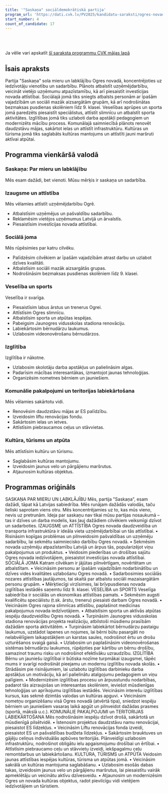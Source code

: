 ```yaml
---
title: '"Saskaņa" sociāldemokrātiskā partija'
program_url: 'https://dati.cvk.lv/PV2025/kandidatu-saraksti/ogres-novads/saskana-socialdemokratiska-partija'
start_number: 4
count_of_candidate: 17
---
```



<Badge text="Uzņēmējdarbības atbalsts" variant="note" size="small" /> <Badge text="Sociālā atbalsta sistēma" variant="note" size="small" /> <Badge text="Veselības aprūpes uzlabošana" variant="note" size="small" /> <Badge text="Izglītības modernizācija" variant="note" size="small" /> <Badge text="Komunālo pakalpojumu attīstība" variant="note" size="small" />

<br/><br/> 

<Card title='Šis ir mākslīga intelekta ģenerēts apraksts' icon='starlight'>
    Ja vēlie vari apskatīt <a href={frontmatter.program_url} target='_blank'>šī saraksta programmu CVK mājas lapā</a>
    </Card>

## Īsais apraksts

Partija "Saskaņa" sola mieru un labklājību Ogres novadā, koncentrējoties uz iedzīvotāju vienotību un sadarbību. Plānots atbalstīt uzņēmējdarbību, veicināt vietējo uzņēmumu atpazīstamību, kā arī piesaistīt investīcijas novada attīstībai. Sociālajā jomā tiks sniegts atbalsts personām ar īpašām vajadzībām un sociāli mazāk aizsargātām grupām, kā arī nodrošinātas bezmaksas pusdienas skolēniem līdz 9. klasei. Veselības aprūpes un sporta jomā paredzēts piesaistīt speciālistus, attīstīt slimnīcu un atbalstīt sporta aktivitātes. Izglītības jomā tiks uzlaboti darba apstākļi pedagogiem un modernizēts mācību process. Komunālajā saimniecībā plānots renovēt daudzstāvu mājas, sakārtot ielas un attīstīt infrastruktūru. Kultūras un tūrisma jomā tiks saglabāts kultūras mantojums un attīstīti jauni maršruti aktīvai atpūtai.

## Programma vienkāršā valodā

### Saskaņa: Par mieru un labklājību

Mēs esam dažādi, bet vienoti. Mūsu mērķis ir saskaņa un sadarbība.

### Izaugsme un attīstība

Mēs vēlamies attīstīt uzņēmējdarbību Ogrē.

*   Atbalstīsim uzņēmējus un pašvaldību sadarbību.
*   Reklamēsim vietējos uzņēmumus Latvijā un ārvalstīs.
*   Piesaistīsim investīcijas novada attīstībai.

### Sociālā joma

Mēs rūpēsimies par katru cilvēku.

*   Palīdzēsim cilvēkiem ar īpašām vajadzībām atrast darbu un uzlabot dzīves kvalitāti.
*   Atbalstīsim sociāli mazāk aizsargātās grupas.
*   Nodrošināsim bezmaksas pusdienas skolēniem līdz 9. klasei.

### Veselība un sports

Veselība ir svarīga.

*   Piesaistīsim labus ārstus un trenerus Ogrei.
*   Attīstīsim Ogres slimnīcu.
*   Atbalstīsim sporta un atpūtas iespējas.
*   Pabeigsim Jaunogres vidusskolas stadiona renovāciju.
*   Labiekārtosim bērnudārzu laukumus.
*   Uzlabosim videonovērošanu bērnudārzos.

### Izglītība

Izglītība ir nākotne.

*   Uzlabosim skolotāju darba apstākļus un palielināsim algas.
*   Padarīsim mācības interesantākas, izmantojot jaunas tehnoloģijas.
*   Organizēsim nometnes bērniem un jauniešiem.

### Komunālie pakalpojumi un teritorijas labiekārtošana

Mēs vēlamies sakārtotu vidi.

*   Renovēsim daudzstāvu mājas ar ES palīdzību.
*   Izveidosim liftu renovācijas fondu.
*   Sakārtosim ielas un ietves.
*   Attīstīsim piebraucamos ceļus un stāvvietas.

### Kultūra, tūrisms un atpūta

Mēs attīstīsim kultūru un tūrismu.

*   Saglabāsim kultūras mantojumu.
*   Izveidosim jaunus velo un pārgājienu maršrutus.
*   Atjaunosim kultūras objektus.

## Programmas oriģināls

SASKAŅA PAR MIERU UN LABKLĀJĪBU
Mēs, partija "Saskaņa", esam dažādi, tāpat kā Latvijas sabiedrība. Mēs runājam dažādās valodās, taču lieliski saprotam viens otru. Mēs koncentrējamies uz to, kas mūs vieno, nevis uz pretrunām. Ideja par saskaņu nav tikai mūsu partijas nosaukumā – tas ir dzīves un darba modelis, kas ļauj dažādiem cilvēkiem veiksmīgi dzīvot un sadarboties.
IZAUGSME un ATTĪSTĪBA
Ogres novada daudzveidība un transporta infrastruktūra ir ideāla vieta uzņēmējdarbībai un tās attīstībai.
• Risināsim kopīgas problēmas un pilnveidosim pašvaldības un uzņēmēju sadarbību, lai sekmētu saimniecisko darbību Ogres novadā.
• Sekmēsim novada uzņēmēju atpazīstamību Latvijā un ārpus tās, popularizējot viņu pakalpojumus un produktus.
• Veidosim piederības un drošības sajūtu Ogres novada iedzīvotājiem, piesaistot investīcijas novada attīstībai.
SOCIĀLĀ JOMA
Katram cilvēkam ir jājūtas pilnvērtīgam, novērtētam un atbalstītam.
• Veicināsim personu ar īpašām vajadzībām nodarbinātību un dzīves vides kvalitātes uzlabošanu Ogres novadā.
• Sadarbosimies sociālās nozares attīstības jautājumos, tai skaitā par atbalstu sociāli mazaisargātām personu grupām.
• Mērķtiecīgi virzīsimies, lai brīvpusdienas novada izglītības iestādēs saņemtu līdz 9. klasei.
VESELĪBA un SPORTS
Veselīga sabiedrība ir sociālās un ekonomikas attīstības pamats.
• Sekmēsim augsti kvalificētu speciālistu (t.sk. ārstu, treneru) piesaisti darbam Ogres novadā.
• Veicināsim Ogres rajona slimnīcas attīstību, paplašinot medicīnas pakalpojumus novada iedzīvotājiem.
• Atbalstīsim sporta un aktīvās atpūtas iespēju daudzveidību Ogres novadā.
• Turpināsim Jaunogres vidusskolas stadiona renovācijas projekta realizāciju, atbilstoši mūsdienu prasībām dažādām sporta aktivitātēm.
• Turpināsim labiekārtot bērnudārzu pastaigu laukumus, uzstādot lapenes un nojumes, lai bērni būtu pasargāti no nelabvēlīgiem laikapstākļiem un karstas saules, nodrošinot ērtu un drošu uzturēšanos svaigā gaisā.
• Uzlabosim un paplašināsim videonovērošanas sistēmas bērnudārzu laukumos, rūpējoties par kārtību un bērnu drošību, samazinot traumu risku un nodrošinot efektīvāku uzraudzību.
IZGLĪTĪBA
Bērnu un jauniešu izglītībai ir būtiska nozīme turpmākai izaugsmei, tāpēc mums ir svarīgi nodrošināt pieejamu un modernu izglītību novada skolās.
• Strādāsim pie risinājumiem, lai uzlabotu izglītības darbinieku darba apstākļus un motivāciju, kā arī palielinātu atalgojumu pedagogiem un viņu palīgiem.
• Modernizēsim izglītības procesu un ārpusstundu nodarbības, padarot tās aizraujošas un interesantas skolēniem, ieviešot mūsdienīgas tehnoloģijas un aprīkojumu izglītības iestādēs. Veicināsim interešu izglītības kursus, kas sekmē dzimtās valodas un kultūras apguvi.
• Veicināsim nometņu organizēšanu visā Ogres novadā (atvērtā tipa), sniedzot iespēju bērniem un jauniešiem vasaras laikā apgūt un pilnveidot dažādas prasmes (sportā, mākslā u.c.).
KOMUNĀLIE PAKALPOJUMI un TERITORIJAS LABIEKĀRTOŠANA
Mēs nodrošināsim iespēju dzīvot drošā, sakārtotā un mūsdienīgā pilsētvidē.
• Īstenosim projektus daudzstāvu namu renovācijai, piesaistot ES līdzekļus.
• Veicināsim Liftu renovācijas fonda izveidi, piesaistot ES un pašvaldības budžeta līdzekļus.
• Sakārtosim brauktuves un gājēju celiņus individuālās apbūves teritorijās. Plānveidīgi uzlabosim infrastruktūru, nodrošinot obligātu ielu apgaismojumu drošībai un ērtībai.
• Attīstīsim piebraucamo ceļu un stāvvietu izveidi, iekšpagalmu ceļu remontdarbus un labiekārtošanu.
KULTŪRA, TŪRISMS un ATPŪTA
Veidosim jaunas attīstības iespējas kultūras, tūrisma un atpūtas jomā.
• Veicināsim sakrālā un kultūras mantojuma saglabāšanu.
• Uzlabosim esošās dabas takas, izveidosim jaunus velo un pārgājienu maršrutus, lai piesaistītu vairāk apmeklētāju un veicinātu aktīvu dzīvesveidu.
• Atjaunosim un modernizēsim Ogres un novada kultūras objektus, radot pievilcīgu vidi vietējiem iedzīvotājiem un tūristiem.
